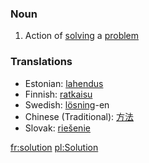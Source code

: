 ===Noun===
#Action of [[solving]] a [[problem]]

===Translations===
*Estonian: [[lahendus]]
*Finnish: [[ratkaisu]]
*Swedish: [[lösning]]-en
*Chinese (Traditional): [[方法]]
*Slovak: [[riešenie]]

[[fr:solution]]
[[pl:Solution]]